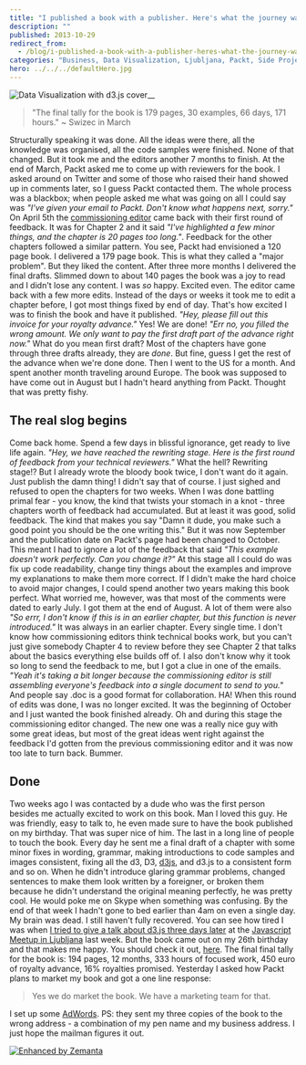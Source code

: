 ```yaml
---
title: "I published a book with a publisher. Here's what the journey was like."
description: ""
published: 2013-10-29
redirect_from:
  - /blog/i-published-a-book-with-a-publisher-heres-what-the-journey-was-like/swizec/6398
categories: "Business, Data Visualization, Ljubljana, Packt, Side Projects, Skype, Writing"
hero: ../../../defaultHero.jpg
---
```


![Data Visualization with d3.js cover](https://www.filepicker.io/api/file/4lQnyBJ3SmbpxTTkl5lO?policy=eyJoYW5kbGUiOiI0bFFueUJKM1NtYnB4VFRrbDVsTyIsImV4cGlyeSI6MTM4MzA1ODA5OSwiY2FsbCI6WyJyZWFkIl19&signature=973d407bbf3113c8d1a6336e07d57ec8729918d0caa81bebef4783d108329ca7)![]()![]()![]()\_\_

> "The final tally for the book is 179 pages, 30 examples, 66 days, 171 hours." ~ Swizec in March

Structurally speaking it was done. All the ideas were there, all the knowledge was organised, all the code samples were finished. None of that changed. But it took me and the editors another 7 months to finish. At the end of March, Packt asked me to come up with reviewers for the book. I asked around on Twitter and some of those who raised their hand showed up in comments later, so I guess Packt contacted them. The whole process was a blackbox; when people asked me what was going on all I could say was _"I've given your email to Packt. Don't know what happens next, sorry."_ On April 5th the [commissioning editor](http://en.wikipedia.org/wiki/Commissioning_editor_%28book_publishing%29 "Commissioning editor (book publishing)") came back with their first round of feedback. It was for Chapter 2 and it said _"I've highlighted a few minor things, and the chapter is 20 pages too long."_. Feedback for the other chapters followed a similar pattern. You see, Packt had envisioned a 120 page book. I delivered a 179 page book. This is what they called a "major problem". But they liked the content. After three more months I delivered the final drafts. Slimmed down to about 140 pages the book was a joy to read and I didn't lose any content. I was _so_ happy. Excited even. The editor came back with a few more edits. Instead of the days or weeks it took me to edit a chapter before, I got most things fixed by end of day. That's how excited I was to finish the book and have it published. _"Hey, please fill out this invoice for your royalty advance."_ Yes! We are done! _"Err no, you filled the wrong amount. We only want to pay the first draft part of the advance right now."_ What do you mean first draft? Most of the chapters have gone through three drafts already, they are _done_. But fine, guess I get the rest of the advance when we're done done. Then I went to the US for a month. And spent another month traveling around Europe. The book was supposed to have come out in August but I hadn't heard anything from Packt. Thought that was pretty fishy.

## The real slog begins

Come back home. Spend a few days in blissful ignorance, get ready to live life again. _"Hey, we have reached the rewriting stage. Here is the first round of feedback from your technical reviewers."_ What the hell? Rewriting stage!? But I already wrote the bloody book twice, I don't want do it again. Just publish the damn thing! I didn't say that of course. I just sighed and refused to open the chapters for two weeks. When I was done battling primal fear - you know, the kind that twists your stomach in a knot - three chapters worth of feedback had accumulated. But at least it was good, solid feedback. The kind that makes you say "Damn it dude, you make such a good point you should be the one writing this." But it was now September and the publication date on Packt's page had been changed to October. This meant I had to ignore a lot of the feedback that said _"This example doesn't work perfectly. Can you change it?"_ At this stage all I could do was fix up code readability, change tiny things about the examples and improve my explanations to make them more correct. If I didn't make the hard choice to avoid major changes, I could spend another two years making this book perfect. What worried me, however, was that most of the comments were dated to early July. I got them at the end of August. A lot of them were also _"So errr, I don't know if this is in an earlier chapter, but this function is never introduced."_ It was always in an earlier chapter. Every single time. I don't know how commissioning editors think technical books work, but you can't just give somebody Chapter 4 to review before they see Chapter 2 that talks about the basics everything else builds off of. I also don't know why it took so long to send the feedback to me, but I got a clue in one of the emails. _"Yeah it's taking a bit longer because the commissioning editor is still assembling everyone's feedback into a single document to send to you."_ And people say .doc is a good format for collaboration. HA! When this round of edits was done, I was no longer excited. It was the beginning of October and I just wanted the book finished already. Oh and during this stage the commissioning editor changed. The new one was a really nice guy with some great ideas, but most of the great ideas went right against the feedback I'd gotten from the previous commissioning editor and it was now too late to turn back. Bummer.

## Done

Two weeks ago I was contacted by a dude who was the first person besides me actually excited to work on this book. Man I loved this guy. He was friendly, easy to talk to, he even made sure to have the book published on my birthday. That was super nice of him. The last in a long line of people to touch the book. Every day he sent me a final draft of a chapter with some minor fixes in wording, grammar, making introductions to code samples and images consistent, fixing all the d3, D3, [d3js](http://protovis.org/ "D3.js"), and d3.js to a consistent form and so on. When he didn't introduce glaring grammar problems, changed sentences to make them look written by a foreigner, or broken them because he didn't understand the original meaning perfectly, he was pretty cool. He would poke me on Skype when something was confusing. By the end of that week I hadn't gone to bed earlier than 4am on even a single day. My brain was dead. I still haven't fully recovered. You can see how tired I was when [I tried to give a talk about d3.js three days later](http://video.kiberpipa.org/js_swizec_something_something_d3js/) at the [Javascript Meetup in Ljubljana](http://www.meetup.com/Ljubljana-JavaScript-User-Group/events/144257272/) last week. But the book came out on my 26th birthday and that makes me happy. You should check it out, [here](http://www.packtpub.com/data-visualization-with-d3js/book). The final final tally for the book is: 194 pages, 12 months, 333 hours of focused work, 450 euro of royalty advance, 16% royalties promised. Yesterday I asked how Packt plans to market my book and got a one line response:

> Yes we do market the book. We have a marketing team for that.

I set up some [AdWords](http://www.google.com/adwords "AdWords"). PS: they sent my three copies of the book to the wrong address - a combination of my pen name and my business address. I just hope the mailman figures it out.

[![Enhanced by Zemanta](http://img.zemanta.com/zemified_e.png?x-id=40111649-0edb-45ac-bb35-64a346e0ced7)](http://www.zemanta.com/?px "Enhanced by Zemanta")
